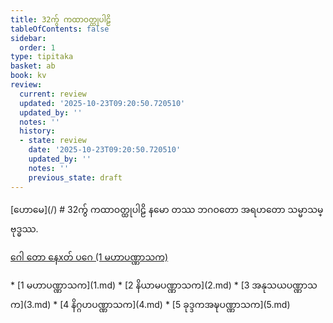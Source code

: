 ```yaml
---
title: 32ကွ် ကထာဝတ္ထုပါဠိ
tableOfContents: false
sidebar:
  order: 1
type: tipitaka
basket: ab
book: kv
review:
  current: review
  updated: '2025-10-23T09:20:50.720510'
  updated_by: ''
  notes: ''
  history:
  - state: review
    date: '2025-10-23T09:20:50.720510'
    updated_by: ''
    notes: ''
    previous_state: draft
---
```



<ReviewStatus review={frontmatter.review} showDetails={true} />

<HypothesisAnnotation frontmatter={frontmatter} />

<Paragraph type="center" book="kv">
[ဟောမေ](/)
</Paragraph>

<Paragraph type="center" book="kv">
# 32ကွ် ကထာဝတ္ထုပါဠိ
</Paragraph>

<Paragraph number="1" type="center" book="kv">
နမော တဿ ဘဂဝတော အရဟတော သမ္မာသမ္ဗုဒ္ဓဿ.

[ဂေါ တော နေxတ် ပဂေ (1 မဟာပဏ္ဏာသက)](1.md)



</Paragraph>

<TableOfContents book="kv" section="32">
* [1 မဟာပဏ္ဏာသက](1.md)
* [2 နိယာမပဏ္ဏာသက](2.md)
* [3 အနုသယပဏ္ဏာသက](3.md)
* [4 နိဂ္ဂဟပဏ္ဏာသက](4.md)
* [5 ခုဒ္ဒကအဍ္ဎပဏ္ဏာသက](5.md)
</TableOfContents>